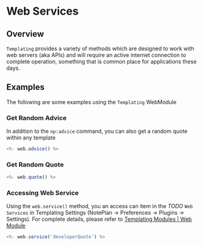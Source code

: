 
# Web Services

## Overview

`Templating` provides a variety of methods which are designed to work with web servers (aka APIs) and will require an active internet connection to complete operation, something that is common place for applications these days.

## Examples

The following are some examples using the `Templating` WebModule

### Get Random Advice

In addition to the `np:advice` command, you can also get a random quote within any template

```javascript
<%- web.advice() %>
```

### Get Random Quote

```javascript
<%- web.quote() %>
```

### Accessing Web Service

Using the `web.service()` method, you an access can item in the _TODO_ `Web Services` in Templating Settings (NotePlan -> Preferences -> Plugins -> Settings). For complete details, please refer to [Templating Modules | Web Module](/docs/templating-modules/web-module)

```javascript
<%- web.service('developerQuote') %>
```
